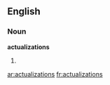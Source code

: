==English==

===Noun===
'''actualizations'''

# {{plural of|[[actualization]]}}

[[ar:actualizations]]
[[fr:actualizations]]